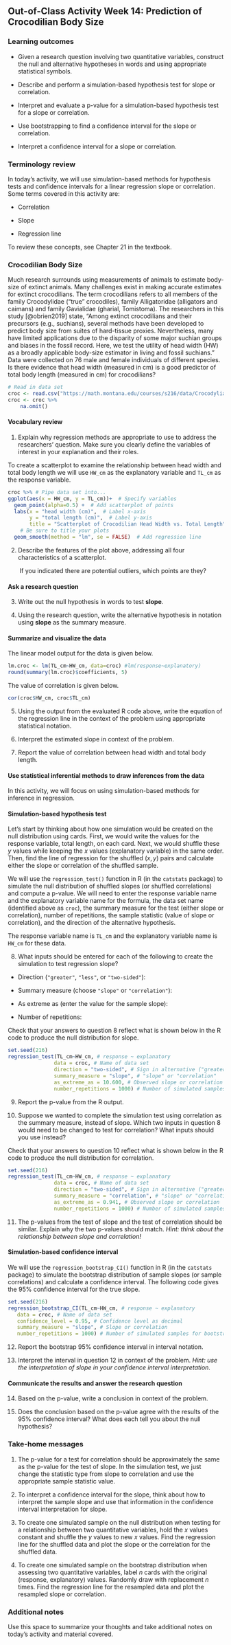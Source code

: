 ## Out-of-Class Activity Week 14:  Prediction of Crocodilian Body Size

\setstretch{1}

### Learning outcomes

* Given a research question involving two quantitative variables, construct the null and alternative hypotheses
  in words and using appropriate statistical symbols.
  
* Describe and perform a simulation-based hypothesis test for slope or correlation.

* Interpret and evaluate a p-value for a simulation-based hypothesis test for a slope or correlation.

* Use bootstrapping to find a confidence interval for the slope or correlation.

* Interpret a confidence interval for a slope or correlation.

### Terminology review
In today's activity, we will use simulation-based methods for hypothesis tests and confidence intervals for a linear regression slope or correlation. Some terms covered in this activity are:

* Correlation

* Slope 

* Regression line

To review these concepts, see Chapter 21 in the textbook.


### Crocodilian Body Size

Much research surrounds using measurements of animals to estimate body-size of extinct animals.  Many challenges exist in making accurate estimates for extinct crocodilians.  The term crocodilians refers to all members of the family Crocodylidae (“true” crocodiles), family Alligatoridae (alligators and caimans) and family Gavialidae (gharial, Tomistoma). The researchers in this study [@obrien2019] state, "Among extinct crocodilians and their precursors (e.g., suchians), several methods have been developed to predict body size from suites of hard-tissue proxies. Nevertheless, many have limited applications due to the disparity of some major suchian groups and biases in the fossil record. Here, we test the utility of head width (HW) as a broadly applicable body-size estimator in living and fossil suchians."  Data were collected on 76 male and female individuals of different species. Is there evidence that head width (measured in cm) is a good predictor of total body length (measured in cm) for crocodilians? 


```r
# Read in data set
croc <- read.csv("https://math.montana.edu/courses/s216/data/Crocodylian_headwidth.csv")
croc <- croc %>%
    na.omit()
```

#### Vocabulary review {-}

1. Explain why regression methods are appropriate to use to address the researchers' question. Make sure you clearly define the variables of interest in your explanation and their roles.

\vspace{.5in}

\newpage

To create a scatterplot to examine the relationship between head width and total body length we will use `HW_cm` as the explanatory variable and `TL_cm` as the response variable. 
 
```r
croc %>% # Pipe data set into...
ggplot(aes(x = HW_cm, y = TL_cm))+  # Specify variables
  geom_point(alpha=0.5) +  # Add scatterplot of points
  labs(x = "head width (cm)",  # Label x-axis
       y = "total length (cm)",  # Label y-axis
       title = "Scatterplot of Crocodilian Head Width vs. Total Length") + 
    # Be sure to title your plots
  geom_smooth(method = "lm", se = FALSE)  # Add regression line
```

2. Describe the features of the plot above, addressing all four characteristics of a scatterplot.  

\vspace{1in}

|        If you indicated there are potential outliers, which points are they?

\vspace{0.5in}

#### Ask a research question {-}

3. Write out the null hypothesis in words to test **slope**.

\vspace{0.8in}

4. Using the research question, write the alternative hypothesis in notation using **slope** as the summary measure.

\vspace{0.5in}

#### Summarize and visualize the data {-}

The linear model output for the data is given below.

```r
lm.croc <- lm(TL_cm~HW_cm, data=croc) #lm(response~explanatory)
round(summary(lm.croc)$coefficients, 5)
```
The value of correlation is given below.

```r
cor(croc$HW_cm, croc$TL_cm)
```


5.  Using the output from the evaluated R code above, write the equation of the regression line in the context of the problem using appropriate statistical notation.

\vspace{1in}

6.  Interpret the estimated slope in context of the problem.

\vspace{1in}

7.  Report the value of correlation between head width and total body length. 

\vspace{0.3in}

#### Use statistical inferential methods to draw inferences from the data {-}

In this activity, we will focus on using simulation-based methods for inference in regression.  

#### Simulation-based hypothesis test {-}

Let's start by thinking about how one simulation would be created on the null distribution using cards.  First, we would write the values for the response variable, total length, on each card.  Next, we would shuffle these $y$ values while keeping the $x$ values (explanatory variable) in the same order.  Then, find the line of regression for the shuffled $(x,y)$ pairs and calculate either the slope or correlation of the shuffled sample.  

We will use the `regression_test()` function in R (in the `catstats` package) to simulate the null distribution of shuffled slopes (or shuffled correlations) and compute a p-value.  We will need to enter the response variable name and the explanatory variable name for the formula, the data set name (identified above as `croc`), the summary measure for the test (either slope or correlation), number of repetitions, the sample statistic (value of slope or correlation), and the direction of the alternative hypothesis.

\newpage

The response variable name is `TL_cm` and the explanatory variable name is `HW_cm` for these data.

8. What inputs should be entered for each of the following to create the simulation to test regression slope?

\vspace{.5mm}

* Direction (`"greater"`, `"less"`, or `"two-sided"`):

\vspace{.2in}

* Summary measure (choose `"slope"` or `"correlation"`):

\vspace{.2in}
* As extreme as (enter the value for the sample slope):

\vspace{0.2in}

* Number of repetitions:
    
\vspace{.2in}

Check that your answers to question 8 reflect what is shown below in the R code to produce the null distribution for slope.

```r
set.seed(216)
regression_test(TL_cm~HW_cm, # response ~ explanatory
               data = croc, # Name of data set
               direction = "two-sided", # Sign in alternative ("greater", "less", "two-sided")
               summary_measure = "slope", # "slope" or "correlation"
               as_extreme_as = 10.600, # Observed slope or correlation
               number_repetitions = 1000) # Number of simulated samples for null distribution
```

9.  Report the p-value from the R output. 

\vspace{0.5in}

10.  Suppose we wanted to complete the simulation test using correlation as the summary measure, instead of slope.  Which two inputs in question 8 would need to be changed to test for correlation?  What inputs should you use instead?

\vspace{0.75in}

Check that your answers to question 10 reflect what is shown below in the R code to produce the null distribution for correlation.

```r
set.seed(216)
regression_test(TL_cm~HW_cm, # response ~ explanatory
               data = croc, # Name of data set
               direction = "two-sided", # Sign in alternative ("greater", "less", "two-sided")
               summary_measure = "correlation", # "slope" or "correlation"
               as_extreme_as = 0.941, # Observed slope or correlation
               number_repetitions = 1000) # Number of simulated samples for null distribution
```

11.  The p-values from the test of slope and the test of correlation should be similar.  Explain why the two p-values should match. *Hint: think about the relationship between slope and correlation!*

\vspace{1in}

#### Simulation-based confidence interval {-}

We will use the `regression_bootstrap_CI()` function in R (in the `catstats` package) to simulate the bootstrap distribution of sample slopes (or sample correlations) and calculate a confidence interval. The following code gives the 95\% confidence interval for the true slope. 

```r
set.seed(216)
regression_bootstrap_CI(TL_cm~HW_cm, # response ~ explanatory
   data = croc, # Name of data set
   confidence_level = 0.95, # Confidence level as decimal
   summary_measure = "slope", # Slope or correlation
   number_repetitions = 1000) # Number of simulated samples for bootstrap distribution
```

12.  Report the bootstrap 95\% confidence interval in interval notation.  

\vspace{0.5in}

13.  Interpret the interval in question 12 in context of the problem.  *Hint: use the interpretation of slope in your confidence interval interpretation.*

\vspace{0.8in}
   
#### Communicate the results and answer the research question {-}

14. Based on the p-value, write a conclusion in context of the problem.

\vspace{.8in}

15. Does the conclusion based on the p-value agree with the results of the 95\% confidence interval?  What does each tell you about the null hypothesis?

\vspace{.6in}

\newpage

### Take-home messages

1.	The p-value for a test for correlation should be approximately the same as the p-value for the test of slope.  In the simulation test, we just change the statistic type from slope to correlation and use the appropriate sample statistic value.  

2. To interpret a confidence interval for the slope, think about how to interpret the sample slope and use that information in the confidence interval interpretation for slope.  

3. To create one simulated sample on the null distribution when testing for a relationship between two quantitative variables, hold the $x$ values constant and shuffle the $y$ values to new $x$ values. Find the regression line for the shuffled data and plot the slope or the correlation for the shuffled data.

4. To create one simulated sample on the bootstrap distribution when assessing two quantitative variables, label $n$ cards with the original (response, explanatory) values.  Randomly draw with replacement $n$ times.  Find the regression line for the resampled data and plot the resampled slope or correlation. 

### Additional notes

Use this space to summarize your thoughts and take additional notes on today's activity and material covered.

\newpage